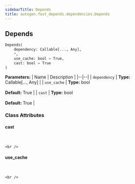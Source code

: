 ```yaml
---
sidebarTitle: Depends
title: autogen.fast_depends.dependencies.Depends
---
```

<h2 id="autogen.fast_depends.dependencies.Depends" class="doc doc-heading">
    <code class="doc-symbol doc-symbol-heading doc-symbol-class"></code>
    <span class="doc doc-object-name doc-class-name">Depends</span>
</h2>

```python
Depends(
    dependency: Callable[..., Any],
    *,
    use_cache: bool = True,
    cast: bool = True
)
```

    

<b>Parameters:</b>
| Name | Description |
|--|--|
| `dependency` | **Type:** Callable[..., Any] |
| `use_cache` | **Type:** bool<br/><br/>**Default:** True |
| `cast` | **Type:** bool<br/><br/>**Default:** True |

### Class Attributes

<code class="doc-symbol doc-symbol-heading doc-symbol-attribute"></code>
#### cast
<br />

    <br />

<code class="doc-symbol doc-symbol-heading doc-symbol-attribute"></code>
#### use_cache
<br />

    <br />